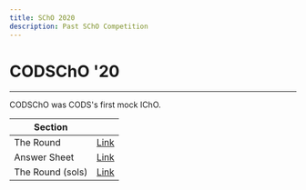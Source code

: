 ```yaml
---
title: SChO 2020
description: Past SChO Competition
---
```


# CODSChO '20

---

CODSChO was CODS's first mock IChO.

| Section          |                                                                                            |
| ---------------- | ------------------------------------------------------------------------------------------ |
| The Round        | [Link](https://drive.google.com/file/d/1q2C9_hC0KWsQCxMxh4it4rpahQGDcFC0/view?usp=sharing) |
| Answer Sheet     | [Link](https://drive.google.com/file/d/1OGmbv-TXaFmTkXQCCxSC37NIIu_F1XA8/view?usp=sharing) |
| The Round (sols) | [Link](https://drive.google.com/file/d/1Udfz1mOnQ0zdRfF-Sm6kVpnIc0qYXCgc/view?usp=sharing) |
